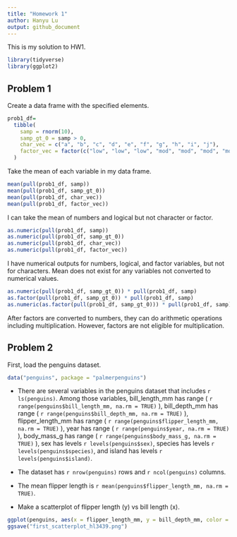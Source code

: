 ```yaml
---
title: "Homework 1"
author: Hanyu Lu
output: github_document
---
```


This is my solution to HW1.

```r
library(tidyverse)
library(ggplot2)
```


## Problem 1

Create a data frame with the specified elements.

```r
prob1_df=
  tibble(
    samp = rnorm(10),
    samp_gt_0 = samp > 0,
    char_vec = c("a", "b", "c", "d", "e", "f", "g", "h", "i", "j"),
    factor_vec = factor(c("low", "low", "low", "mod", "mod", "mod", "mod", "high", "high", "high"))
  )
```

Take the mean of each variable in my data frame.

```r
mean(pull(prob1_df, samp))
mean(pull(prob1_df, samp_gt_0))
mean(pull(prob1_df, char_vec))
mean(pull(prob1_df, factor_vec))
```

I can take the mean of numbers and logical but not character or factor.

```r
as.numeric(pull(prob1_df, samp))
as.numeric(pull(prob1_df, samp_gt_0))
as.numeric(pull(prob1_df, char_vec))
as.numeric(pull(prob1_df, factor_vec))
```

I have numerical outputs for numbers, logical, and factor variables, but not for characters.
Mean does not exist for any variables not converted to numerical values.

```r
as.numeric(pull(prob1_df, samp_gt_0)) * pull(prob1_df, samp)
as.factor(pull(prob1_df, samp_gt_0)) * pull(prob1_df, samp)
as.numeric(as.factor(pull(prob1_df, samp_gt_0))) * pull(prob1_df, samp)
```

After factors are converted to numbers, they can do arithmetic operations including multiplication.  However, factors are not eligible for multiplication.

## Problem 2

First, load the penguins dataset.

```r
data("penguins", package = "palmerpenguins")
```

* There are several variables in the penguins dataset that includes `r ls(penguins)`.
Among those variables, bill_length_mm has range ( `r range(penguins$bill_length_mm, na.rm = TRUE)` ), bill_depth_mm has range ( `r range(penguins$bill_depth_mm, na.rm = TRUE)` ), flipper_length_mm has range ( `r range(penguins$flipper_length_mm, na.rm = TRUE)` ), year has range ( `r range(penguins$year, na.rm = TRUE)` ), body_mass_g has range ( `r range(penguins$body_mass_g, na.rm = TRUE)` ), sex has levels `r levels(penguins$sex)`, species has levels `r levels(penguins$species)`, and island has levels `r levels(penguins$island)`.

* The dataset has `r nrow(penguins)` rows and `r ncol(penguins)` columns.

* The mean flipper length is `r mean(penguins$flipper_length_mm, na.rm = TRUE)`.

* Make a scatterplot of flipper length (y) vs bill length (x).

```r
ggplot(penguins, aes(x = flipper_length_mm, y = bill_depth_mm, color = species)) + geom_point()
ggsave("first_scatterplot_hl3439.png")
```

